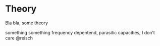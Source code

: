 # Theory
Bla bla, some theory

something something frequency depentend, parasitic capacities, I don't care @reisch